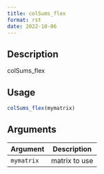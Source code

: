 ```yaml
--- 
title: colSums_flex 
format: rst 
date: 2022-10-06 
--- 
```


## Description

colSums_flex


## Usage

```r
colSums_flex(mymatrix)
```


## Arguments

Argument      |Description
------------- |----------------
`mymatrix`     |     matrix to use


